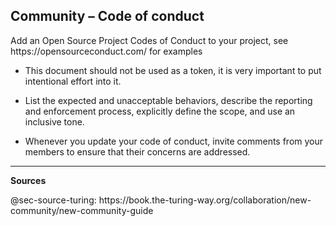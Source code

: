 ## Community – Code of conduct {#sec-community-code-of-conduct}

Add an Open Source Project Codes of Conduct to your project, see https://opensourceconduct.com/ for examples

-   This document should not be used as a token, it is very important to put intentional effort into it.

-   List the expected and unacceptable behaviors, describe the reporting and enforcement process, explicitly define the scope, and use an inclusive tone.

-   Whenever you update your code of conduct, invite comments from your members to ensure that their concerns are addressed.

------------------------------------------------------------------------

**Sources**

@sec-source-turing: https://book.the-turing-way.org/collaboration/new-community/new-community-guide
